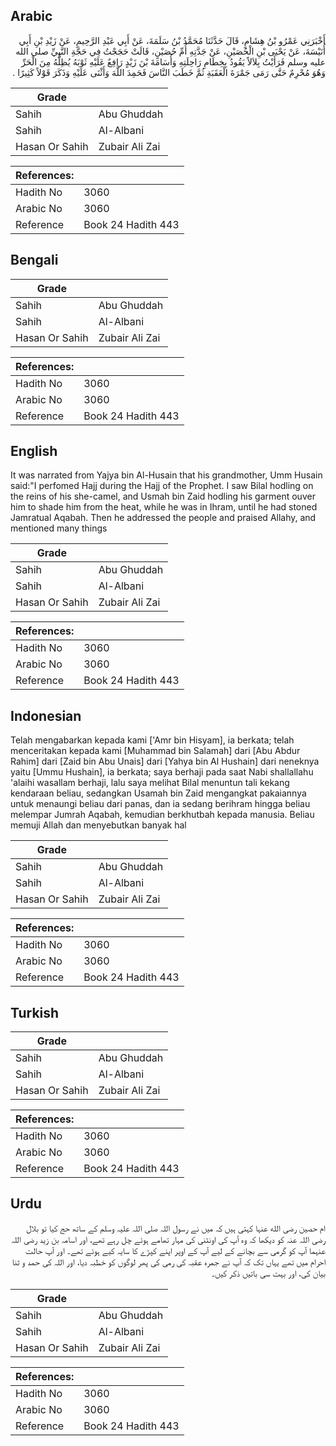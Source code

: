 ## Arabic


<div dir="rtl" lang="ar" style={{fontSize:'larger',backgroundColor:'#f8f9fa',padding:20}}>
أَخْبَرَنِي عَمْرُو بْنُ هِشَامٍ، قَالَ حَدَّثَنَا مُحَمَّدُ بْنُ سَلَمَةَ، عَنْ أَبِي عَبْدِ الرَّحِيمِ، عَنْ زَيْدِ بْنِ أَبِي أُنَيْسَةَ، عَنْ يَحْيَى بْنِ الْحُصَيْنِ، عَنْ جَدَّتِهِ أُمِّ حُصَيْنٍ، قَالَتْ حَجَجْتُ فِي حَجَّةِ النَّبِيِّ صلى الله عليه وسلم فَرَأَيْتُ بِلاَلاً يَقُودُ بِخِطَامِ رَاحِلَتِهِ وَأُسَامَةَ بْنَ زَيْدٍ رَافِعٌ عَلَيْهِ ثَوْبَهُ يُظِلُّهُ مِنَ الْحَرِّ وَهُوَ مُحْرِمٌ حَتَّى رَمَى جَمْرَةَ الْعَقَبَةِ ثُمَّ خَطَبَ النَّاسَ فَحَمِدَ اللَّهَ وَأَثْنَى عَلَيْهِ وَذَكَرَ قَوْلاً كَثِيرًا ‏.‏
</div>
<div style={{backgroundColor:'#f8f9fa',padding:20, marginBottom: 10}}><table> <thead> <tr> <th>Grade</th> <th></th> </tr> </thead> <tbody> <tr><td>Sahih</td><td>Abu Ghuddah</td></tr><tr><td>Sahih</td><td>Al-Albani</td></tr><tr><td>Hasan Or Sahih</td><td>Zubair Ali Zai</td></tr></tbody></table><table> <thead> <tr> <th>References:</th> <th></th> </tr> </thead> <tbody><tr><td>Hadith No</td><td>3060</td></tr><tr><td>Arabic No</td><td>3060</td></tr><tr><td>Reference</td><td>Book 24 Hadith 443</td></tr></tbody></table></div>

## Bengali


<div dir="ltr" lang="bn" style={{fontSize:'larger',backgroundColor:'#f8f9fa',padding:20}}>

</div>
<div style={{backgroundColor:'#f8f9fa',padding:20, marginBottom: 10}}><table> <thead> <tr> <th>Grade</th> <th></th> </tr> </thead> <tbody> <tr><td>Sahih</td><td>Abu Ghuddah</td></tr><tr><td>Sahih</td><td>Al-Albani</td></tr><tr><td>Hasan Or Sahih</td><td>Zubair Ali Zai</td></tr></tbody></table><table> <thead> <tr> <th>References:</th> <th></th> </tr> </thead> <tbody><tr><td>Hadith No</td><td>3060</td></tr><tr><td>Arabic No</td><td>3060</td></tr><tr><td>Reference</td><td>Book 24 Hadith 443</td></tr></tbody></table></div>

## English


<div dir="ltr" lang="en" style={{fontSize:'larger',backgroundColor:'#f8f9fa',padding:20}}>
It was narrated from Yajya bin Al-Husain that his grandmother, Umm Husain said:"I perfomed Hajj during the Hajj of the Prophet. I saw Bilal hodling on the reins of his she-camel, and Usmah bin Zaid hodling his garment ouver him to shade him from the heat, while he was in Ihram, until he had stoned Jamratual Aqabah. Then he addressed the people and praised Allahy, and mentioned many things
</div>
<div style={{backgroundColor:'#f8f9fa',padding:20, marginBottom: 10}}><table> <thead> <tr> <th>Grade</th> <th></th> </tr> </thead> <tbody> <tr><td>Sahih</td><td>Abu Ghuddah</td></tr><tr><td>Sahih</td><td>Al-Albani</td></tr><tr><td>Hasan Or Sahih</td><td>Zubair Ali Zai</td></tr></tbody></table><table> <thead> <tr> <th>References:</th> <th></th> </tr> </thead> <tbody><tr><td>Hadith No</td><td>3060</td></tr><tr><td>Arabic No</td><td>3060</td></tr><tr><td>Reference</td><td>Book 24 Hadith 443</td></tr></tbody></table></div>

## Indonesian


<div dir="ltr" lang="id" style={{fontSize:'larger',backgroundColor:'#f8f9fa',padding:20}}>
Telah mengabarkan kepada kami ['Amr bin Hisyam], ia berkata; telah menceritakan kepada kami [Muhammad bin Salamah] dari [Abu Abdur Rahim] dari [Zaid bin Abu Unais] dari [Yahya bin Al Hushain] dari neneknya yaitu [Ummu Hushain], ia berkata; saya berhaji pada saat Nabi shallallahu 'alaihi wasallam berhaji, lalu saya melihat Bilal menuntun tali kekang kendaraan beliau, sedangkan Usamah bin Zaid mengangkat pakaiannya untuk menaungi beliau dari panas, dan ia sedang berihram hingga beliau melempar Jumrah Aqabah, kemudian berkhutbah kepada manusia. Beliau memuji Allah dan menyebutkan banyak hal
</div>
<div style={{backgroundColor:'#f8f9fa',padding:20, marginBottom: 10}}><table> <thead> <tr> <th>Grade</th> <th></th> </tr> </thead> <tbody> <tr><td>Sahih</td><td>Abu Ghuddah</td></tr><tr><td>Sahih</td><td>Al-Albani</td></tr><tr><td>Hasan Or Sahih</td><td>Zubair Ali Zai</td></tr></tbody></table><table> <thead> <tr> <th>References:</th> <th></th> </tr> </thead> <tbody><tr><td>Hadith No</td><td>3060</td></tr><tr><td>Arabic No</td><td>3060</td></tr><tr><td>Reference</td><td>Book 24 Hadith 443</td></tr></tbody></table></div>

## Turkish


<div dir="ltr" lang="tr" style={{fontSize:'larger',backgroundColor:'#f8f9fa',padding:20}}>

</div>
<div style={{backgroundColor:'#f8f9fa',padding:20, marginBottom: 10}}><table> <thead> <tr> <th>Grade</th> <th></th> </tr> </thead> <tbody> <tr><td>Sahih</td><td>Abu Ghuddah</td></tr><tr><td>Sahih</td><td>Al-Albani</td></tr><tr><td>Hasan Or Sahih</td><td>Zubair Ali Zai</td></tr></tbody></table><table> <thead> <tr> <th>References:</th> <th></th> </tr> </thead> <tbody><tr><td>Hadith No</td><td>3060</td></tr><tr><td>Arabic No</td><td>3060</td></tr><tr><td>Reference</td><td>Book 24 Hadith 443</td></tr></tbody></table></div>

## Urdu


<div dir="rtl" lang="ur" style={{fontSize:'larger',backgroundColor:'#f8f9fa',padding:20}}>
ام حصین رضی الله عنہا کہتی ہیں کہ میں نے رسول اللہ صلی اللہ علیہ وسلم کے ساتھ حج کیا تو بلال رضی اللہ عنہ کو دیکھا کہ وہ آپ کی اونٹنی کی مہار تھامے ہوئے چل رہے تھے، اور اسامہ بن زید رضی اللہ عنہما آپ کو گرمی سے بچانے کے لیے آپ کے اوپر اپنے کپڑے کا سایہ کیے ہوئے تھے۔ اور آپ حالت احرام میں تھے یہاں تک کہ آپ نے جمرہ عقبہ کی رمی کی پھر لوگوں کو خطبہ دیا، اور اللہ کی حمد و ثنا بیان کی، اور بہت سی باتیں ذکر کیں۔
</div>
<div style={{backgroundColor:'#f8f9fa',padding:20, marginBottom: 10}}><table> <thead> <tr> <th>Grade</th> <th></th> </tr> </thead> <tbody> <tr><td>Sahih</td><td>Abu Ghuddah</td></tr><tr><td>Sahih</td><td>Al-Albani</td></tr><tr><td>Hasan Or Sahih</td><td>Zubair Ali Zai</td></tr></tbody></table><table> <thead> <tr> <th>References:</th> <th></th> </tr> </thead> <tbody><tr><td>Hadith No</td><td>3060</td></tr><tr><td>Arabic No</td><td>3060</td></tr><tr><td>Reference</td><td>Book 24 Hadith 443</td></tr></tbody></table></div>